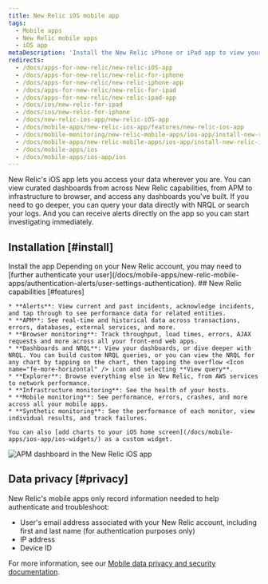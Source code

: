 ```yaml
---
title: New Relic iOS mobile app
tags:
  - Mobile apps
  - New Relic mobile apps
  - iOS app
metaDescription: 'Install the New Relic iPhone or iPad app to view your data, run queries, and receive and create alerts.'
redirects:
  - /docs/apps-for-new-relic/new-relic-iOS-app
  - /docs/apps-for-new-relic/new-relic-for-iphone
  - /docs/apps-for-new-relic/new-relic-iphone-app
  - /docs/apps-for-new-relic/new-relic-for-ipad
  - /docs/apps-for-new-relic/new-relic-ipad-app
  - /docs/ios/new-relic-for-ipad
  - /docs/ios/new-relic-for-iphone
  - /docs/new-relic-ios-app/new-relic-iOS-app
  - /docs/mobile-apps/new-relic-ios-app/features/new-relic-ios-app
  - /docs/mobile-monitoring/new-relic-mobile-apps/ios-app/install-new-relic-ios-mobile-app
  - /docs/mobile-apps/new-relic-mobile-apps/ios-app/install-new-relic-ios-mobile-app
  - /docs/mobile-apps/ios
  - /docs/mobile-apps/ios-app/ios
---
```



New Relic's iOS app lets you access your data wherever you are. You can view curated dashboards from across New Relic capabilities, from APM to infrastructure to browser, and access any dashboards you've built. If you need to go deeper, you can query your data directly with NRQL or search your logs. And you can receive alerts directly on the app so you can start investigating immediately.

## Installation [#install]

<ButtonGroup>
  <ButtonLink
    data-tessen="stitchedPathLinkClick"
    role="button"
    to="https://itunes.apple.com/us/app/new-relic/id594038638?ls=1&mt=8"
    variant="primary"
  >
    Install the app
  </ButtonLink>
</ButtonGroup>

<Callout variant="tip">
  Depending on your New Relic account, you may need to [further authenticate your user](/docs/mobile-apps/new-relic-mobile-apps/authentication-alerts/user-settings-authentication).
</Callout>

<SideBySide>
  <Side>
    ## New Relic capabilities [#features]

    * **Alerts**: View current and past incidents, acknowledge incidents, and tap through to see performance data for related entities.
    * **APM**: See real-time and historical data across transactions, errors, databases, external services, and more.
    * **Browser monitoring**: Track throughput, load times, errors, AJAX requests and more across all your front-end web apps.
    * **Dashboards and NRQL**: View your dashboards, or dive deeper with NRQL. You can build custom NRQL queries, or you can view the NRQL for any chart by tapping on the chart, then tapping the overflow <Icon name="fe-more-horizontal" /> icon and selecting **View query**.
    * **Explorer**: Browse everything else in New Relic, from AWS services to network performance.
    * **Infrastructure monitoring**: See the health of your hosts.
    * **Mobile monitoring**: See performance, errors, crashes, and more across all your mobile apps.
    * **Synthetic monitoring**: See the performance of each monitor, view individual results, and track failures.
    
    You can also [add charts to your iOS home screen](/docs/mobile-apps/ios-app/ios-widgets/) as a custom widget.
  </Side>
  <Side>
    <img
      title="APM dashboard in the New Relic iOS app"
      alt="APM dashboard in the New Relic iOS app"
      src={mobileappsiOSAppAPMDashboard}
    />
  </Side>
</SideBySide>

## Data privacy [#privacy]

New Relic's mobile apps only record information needed to help authenticate and troubleshoot:

* User's email address associated with your New Relic account, including first and last name (for authentication purposes only)
* IP address
* Device ID

For more information, see our [Mobile data privacy and security documentation](/docs/mobile-monitoring/new-relic-mobile/get-started/security-mobile-apps).
